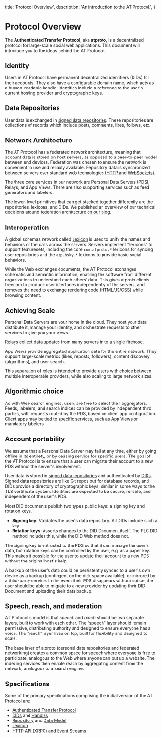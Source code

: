   title: 'Protocol Overview',
  description:
    'An introduction to the AT Protocol.',
}

# Protocol Overview

The **Authenticated Transfer Protocol**, aka **atproto**, is a decentralized protocol for large-scale social web applications. This document will introduce you to the ideas behind the AT Protocol.

## Identity

Users in AT Protocol have permanent decentralized identifiers (DIDs) for their accounts. They also have a configurable domain name, which acts as a human-readable handle. Identities include a reference to the user's current hosting provider and cryptographic keys.

## Data Repositories

User data is exchanged in [signed data repositories](/guides/data-repos). These repositories are collections of records which include posts, comments, likes, follows, etc.

## Network Architecture

The AT Protocol has a federated network architecture, meaning that account data is stored on host servers, as opposed to a peer-to-peer model between end devices. Federation was chosen to ensure the network is convenient to use and reliably available. Repository data is synchronized between servers over standard web technologies ([HTTP](/specs/xrpc) and [WebSockets](/specs/event-stream)).

The three core services in our network are Personal Data Servers (PDS), Relays, and App Views. There are also supporting services such as feed generators and labelers.

The lower-level primitives that can get stacked together differently are the repositories, lexicons, and DIDs. We published an overview of our technical decisions around federation architecture [on our blog](https://bsky.social/about/blog/5-5-2023-federation-architecture).

## Interoperation

A global schemas network called [Lexicon](/specs/lexicon) is used to unify the names and behaviors of the calls across the servers. Servers implement "lexicons" to support featuresets, including the core `com.atproto.*` lexicons for syncing user repositories and the `app.bsky.*` lexicons to provide basic social behaviors.

While the Web exchanges documents, the AT Protocol exchanges schematic and semantic information, enabling the software from different organizations to understand each others' data. This gives atproto clients freedom to produce user interfaces independently of the servers, and removes the need to exchange rendering code (HTML/JS/CSS) while browsing content.

## Achieving Scale

Personal Data Servers are your home in the cloud. They host your data, distribute it, manage your identity, and orchestrate requests to other services to give you your views.

Relays collect data updates from many servers in to a single firehose.

App Views provide aggregated application data for the entire network. They support large-scale metrics (likes, reposts, followers), content discovery (algorithms), and user search.

This separation of roles is intended to provide users with choice between multiple interoperable providers, while also scaling to large network sizes.

## Algorithmic choice

As with Web search engines, users are free to select their aggregators. Feeds, labelers, and search indices can be provided by independent third parties, with requests routed by the PDS, based on client app configuration. Client apps may be tied to specific services, such as App Views or mandatory labelers.

## Account portability

We assume that a Personal Data Server may fail at any time, either by going offline in its entirety, or by ceasing service for specific users. The goal of the AT Protocol is to ensure that a user can migrate their account to a new PDS without the server's involvement.

User data is stored in [signed data repositories](/guides/data-repos) and authenticated by [DIDs](/guides/identity). Signed data repositories are like Git repos but for database records, and DIDs provide a directory of cryptographic keys, similar in some ways to the TLS certificate system. Identities are expected to be secure, reliable, and independent of the user's PDS.

Most DID documents publish two types public keys: a signing key and rotation keys.

* **Signing key**: Validates the user's data repository. All DIDs include such a key.
* **Rotation keys**: Asserts changes to the DID Document itself. The PLC DID method includes this, while the DID Web method does not.

The signing key is entrusted to the PDS so that it can manage the user's data, but rotation keys can be controlled by the user, e.g. as a paper key. This makes it possible for the user to update their account to a new PDS without the original host's help.

A backup of the user’s data could be persistently synced to a user's own device as a backup (contingent on the disk space available), or mirrored by a third-party service. In the event their PDS disappears without notice, the user should be able to migrate to a new provider by updating their DID Document and uploading their data backup.

## Speech, reach, and moderation

AT Protocol's model is that _speech_ and _reach_ should be two separate layers, built to work with each other. The “speech” layer should remain permissive, distributing authority and designed to ensure everyone has a voice. The “reach” layer lives on top, built for flexibility and designed to scale.

The base layer of atproto (personal data repositories and federated networking) creates a common space for speech where everyone is free to participate, analogous to the Web where anyone can put up a website. The indexing services then enable reach by aggregating content from the network, analogous to a search engine.

## Specifications

Some of the primary specifications comprising the initial version of the AT Protocol are:

- [Authenticated Transfer Protocol](/specs/atp)
- [DIDs](/specs/did) and [Handles](/specs/handle)
- [Repository](/specs/repository) and [Data Model](/specs/data-model)
- [Lexicon](/specs/lexicon)
- [HTTP API (XRPC)](/specs/xrpc) and [Event Streams](/specs/event-stream)
